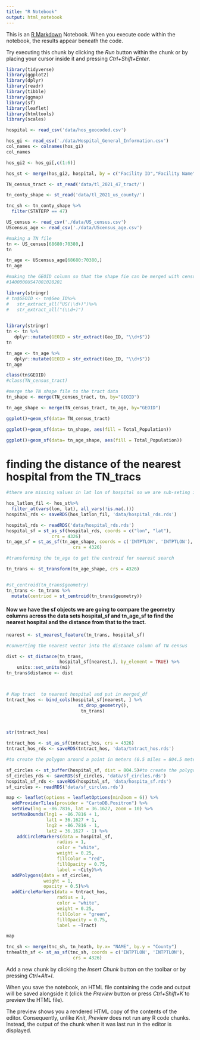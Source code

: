 ```yaml
---
title: "R Notebook"
output: html_notebook
---
```


This is an [R Markdown](http://rmarkdown.rstudio.com) Notebook. When you execute code within the notebook, the results appear beneath the code. 

Try executing this chunk by clicking the *Run* button within the chunk or by placing your cursor inside it and pressing *Ctrl+Shift+Enter*. 

```r
library(tidyverse)
library(ggplot2)
library(dplyr)
library(readr)
library(tibble)
library(ggmap)
library(sf)
library(leaflet)
library(htmltools)
library(scales)
```


```r
hospital <- read_csv('data/hos_geocoded.csv')

hos_gi <- read_csv('./data/Hospital_General_Information.csv')
col_names <- colnames(hos_gi)
col_names

```
```r
hos_gi2 <- hos_gi[,c(1:6)]

hos_st <- merge(hos_gi2, hospital, by = c("Facility ID","Facility Name"))

```


```r
TN_census_tract <- st_read('data/tl_2021_47_tract/')

tn_conty_shape <- st_read('data/tl_2021_us_county/')

tnc_sh <- tn_conty_shape %>%
  filter(STATEFP == 47)
```

```r
US_census <- read_csv('./data/US_census.csv')
UScensus_age <- read_csv('./data/UScensus_age.csv')
```

```r
#making a TN file
tn <- US_census[68680:70380,]
tn
```

```r
tn_age <- UScensus_age[68680:70380,]
tn_age

```


```r
#making the GEOID column so that the shape fie can be merged with census
#1400000US47001020201

library(stringr)
# tn$GEOID <- tn$Geo_ID%>%
#   str_extract_all("US(\\d+)")%>%
#   str_extract_all("(\\d+)")
  
```


```r
library(stringr)
tn <- tn %>%
   dplyr::mutate(GEOID = str_extract(Geo_ID, "\\d+$"))
tn
```

```r
tn_age <- tn_age %>%
   dplyr::mutate(GEOID = str_extract(Geo_ID, "\\d+$"))
tn_age
```



```r
class(tn$GEOID)
#class(TN_census_tract)
```


```r
#merge the TN shape file to the tract data
tn_shape <- merge(TN_census_tract, tn, by="GEOID")

```

```r
tn_age_shape <- merge(TN_census_tract, tn_age, by="GEOID")
```



```r
ggplot()+geom_sf(data= TN_census_tract)
```

```r
ggplot()+geom_sf(data= tn_shape, aes(fill = Total_Population))
```

```r
ggplot()+geom_sf(data= tn_age_shape, aes(fill = Total_Population))
```
# finding the distance of the nearest hospital from the TN_tracs

```r
#there are missing values in lat lon of hospital so we are sub-seting it to have only the ones with non missing values

hos_latlon_fil <- hos_st%>%
  filter_at(vars(lon, lat), all_vars(!is.na(.)))
hospital_rds <- saveRDS(hos_latlon_fil, 'data/hospital_rds.rds')

hospital_rds <- readRDS('data/hospital_rds.rds')
hospital_sf = st_as_sf(hospital_rds, coords = c("lon", "lat"), 
                 crs = 4326)
tn_age_sf = st_as_sf(tn_age_shape, coords = c('INTPTLON', 'INTPTLON'),
                         crs = 4326)

```

```r
#transforming the tn_age to get the centroid for nearest search

tn_trans <- st_transform(tn_age_shape, crs = 4326)


#st_centroid(tn_trans$geometry)
tn_trans <- tn_trans %>%
  mutate(centriod = st_centroid(tn_trans$geometry))


```



#### Now we have the sf objects we are going to compare the geometry columns across the data sets hospital_sf and tn_age_sf to find the nearest hospital and the distance from that to the tract.

```r
nearest <- st_nearest_feature(tn_trans, hospital_sf)

#converting the nearest vector into the distance column of TN census

dist <- st_distance(tn_trans, 
                    hospital_sf[nearest,], by_element = TRUE) %>%
    units::set_units(mi)
tn_trans$distance <- dist



# Map tract  to nearest hospital and put in merged_df
tntract_hos <- bind_cols(hospital_sf[nearest, ] %>%
                           st_drop_geometry(),
                            tn_trans)

                           

str(tntract_hos)

tntract_hos <- st_as_sf(tntract_hos, crs = 4326)
tntract_hos_rds <- saveRDS(tntract_hos, 'data/tntract_hos.rds')

```

```r
#to create the polygon around a point in meters (0.5 miles = 804.5 meters, 1 mile = 1609.34 meters)

sf_circles <- st_buffer(hospital_sf, dist = 804.5)#to create the polygon around a point
sf_circles_rds <- saveRDS(sf_circles, 'data/sf_circles.rds')
hospital_sf_rds <- saveRDS(hospital_sf, 'data/hospita_sf.rds')
sf_circles <- readRDS('data/sf_circles.rds')
```

```r
map <- leaflet(options = leafletOptions(minZoom = 6)) %>%
  addProviderTiles(provider = "CartoDB.Positron") %>%
  setView(lng = -86.7816, lat = 36.1627, zoom = 10) %>%
  setMaxBounds(lng1 = -86.7816 + 1, 
               lat1 = 36.1627 + 1, 
               lng2 = -86.7816 - 1, 
               lat2 = 36.1627 - 1) %>%
    addCircleMarkers(data = hospital_sf,
                   radius = 1,
                   color = "white",
                   weight = 0.25,
                   fillColor = "red",
                   fillOpacity = 0.75,
                   label = ~City)%>%
  addPolygons(data = sf_circles, 
              weight = 1, 
              opacity = 0.5)%>%
  addCircleMarkers(data = tntract_hos,
                   radius = 1,
                   color = "white",
                   weight = 0.25,
                   fillColor = "green",
                   fillOpacity = 0.75,
                   label = ~Tract)

map
```


```r
tnc_sh <- merge(tnc_sh, tn_heath, by.x= "NAME", by.y = "County")
tnhealth_sf <- st_as_sf(tnc_sh, coords = c('INTPTLON', 'INTPTLON'),
                         crs = 4326)
```




Add a new chunk by clicking the *Insert Chunk* button on the toolbar or by pressing *Ctrl+Alt+I*.

When you save the notebook, an HTML file containing the code and output will be saved alongside it (click the *Preview* button or press *Ctrl+Shift+K* to preview the HTML file).

The preview shows you a rendered HTML copy of the contents of the editor. Consequently, unlike *Knit*, *Preview* does not run any R code chunks. Instead, the output of the chunk when it was last run in the editor is displayed.
